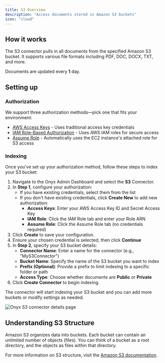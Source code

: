```yaml
---
title: S3 Overview
description: "Access documents stored in Amazon S3 buckets"
icon: "cloud"
---
```


## How it works

The S3 connector pulls in all documents from the specified Amazon S3 bucket. It supports various file formats including PDF, DOC, DOCX, TXT, and more.

Documents are updated every **1** day.

## Setting up

### Authorization

We support three authorization methods—pick one that fits your environment:

- [AWS Access Keys](./access-keys) - Uses traditional access key credentials
- [IAM Role-Based Authorization](./iam-role) - Uses AWS IAM roles for secure access
- [Assume Role](./assume-role) - Automatically uses the EC2 instance's attached role for S3 access

### Indexing

Once you've set up your authorization method, follow these steps to index your S3 bucket:

1. Navigate to the Onyx Admin Dashboard and select the **S3** Connector.
2. In **Step 1**, configure your authorization:
   - If you have existing credentials, select them from the list
   - If you don't have existing credentials, click **Create New** to add new authorization:
     - **Access Keys**: Enter your AWS Access Key ID and Secret Access Key
     - **IAM Role**: Click the IAM Role tab and enter your Role ARN
     - **Assume Role**: Click the Assume Role tab (no credentials required)
3. Click **Create** to save your configuration.
4. Ensure your chosen credential is selected, then click **Continue**
5. In **Step 2**, specify your S3 bucket details:
   - **Connector Name**: Enter a name for the connector (e.g., "MyS3Connector")
   - **Bucket Name**: Specify the name of the S3 bucket you want to index
   - **Prefix (Optional)**: Provide a prefix to limit indexing to a specific folder or path
   - **Access Type**: Choose whether documents are **Public** or **Private**
6. Click **Create Connector** to begin indexing.

The connector will start indexing your S3 bucket and you can add more buckets or modify settings as needed.

![Onyx S3 connector details page](/assets/images/connectors/blob/s3/connector.png)

## Understanding S3 Structure

Amazon S3 organizes data into buckets. Each bucket can contain an unlimited number of objects (files). You can think of a bucket as a root directory, and the objects as files within that directory.

For more information on S3 structure, visit the [Amazon S3 documentation](https://docs.aws.amazon.com/AmazonS3/latest/userguide/Welcome.html).
